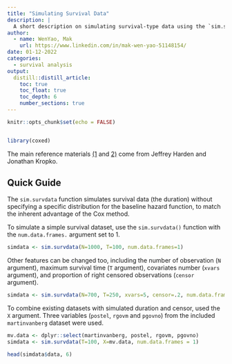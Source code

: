 ```yaml
---
title: "Simulating Survival Data"
description: |
  A short description on simulating survival-type data using the `sim.survdata` function
author:
  - name: WenYao, Mak
    url: https://www.linkedin.com/in/mak-wen-yao-51148154/
date: 01-12-2022
categories: 
  - survival analysis
output:
  distill::distill_article:
    toc: true
    toc_float: true
    toc_depth: 6
    number_sections: true
---
```


```r
knitr::opts_chunk$set(echo = FALSE)


library(coxed)
```

The main reference materials [(1](https://www.cambridge.org/core/journals/political-science-research-and-methods/article/abs/simulating-duration-data-for-the-cox-model/1945D7548766E76FB31C6C833976822E) and [2)](https://cran.r-project.org/web/packages/coxed/vignettes/simulating_survival_data.html) come from Jeffrey Harden and Jonathan Kropko. 

## Quick Guide 

The `sim.survdata` function simulates survival data (the duration) without specifying a specific distribution for the baseline hazard function, to match the inherent advantage of the Cox method. 

To simulate a simple survival dataset, use the `sim.survdata()` function with the `num.data.frames.` argument set to 1. 

```r

simdata <- sim.survdata(N=1000, T=100, num.data.frames=1)

```

Other features can be changed too, including the number of observation (`N` argument), maximum survival time (`T` argument), covariates number (`xvars` argument), and proportion of right censored observations (`censor` argument). 

```r

simdata <- sim.survdata(N=700, T=250, xvars=5, censor=.2, num.data.frames = 1)

```

To combine existing datasets with simulated duration and censor, used the `X` argument. Three variables (`postel`, `rgovm` and `pgovno`) from the included `martinvanberg` dataset were used.

```r

mv.data <- dplyr::select(martinvanberg, postel, rgovm, pgovno)
simdata <- sim.survdata(T=100, X=mv.data, num.data.frames = 1)

head(simdata$data, 6)
```

